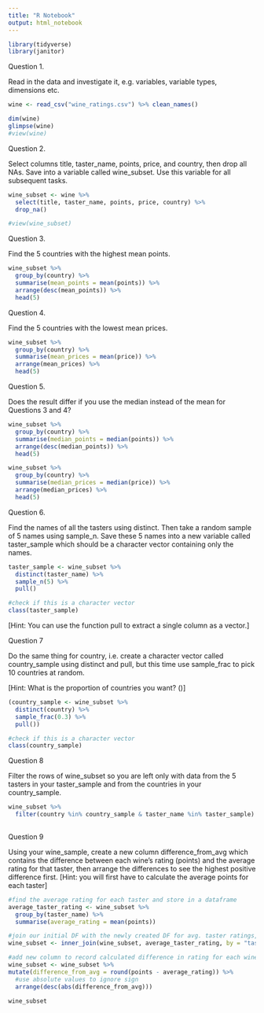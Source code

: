 ```yaml
---
title: "R Notebook"
output: html_notebook
---
```


```r
library(tidyverse)
library(janitor)
```


Question 1.

Read in the data and investigate it, e.g. variables, variable types, dimensions etc.


```r
wine <- read_csv("wine_ratings.csv") %>% clean_names()

dim(wine)
glimpse(wine)
#view(wine)

```


Question 2.

Select columns title, taster_name, points, price, and country, then drop all NAs. Save into a variable called wine_subset. Use this variable for all subsequent tasks.

```r
wine_subset <- wine %>% 
  select(title, taster_name, points, price, country) %>% 
  drop_na()

#view(wine_subset)
```


Question 3.

Find the 5 countries with the highest mean points.
```r
wine_subset %>% 
  group_by(country) %>% 
  summarise(mean_points = mean(points)) %>% 
  arrange(desc(mean_points)) %>% 
  head(5)
```


Question 4.

Find the 5 countries with the lowest mean prices.

```r
wine_subset %>% 
  group_by(country) %>% 
  summarise(mean_prices = mean(price)) %>% 
  arrange(mean_prices) %>% 
  head(5)
```


Question 5.

Does the result differ if you use the median instead of the mean for Questions 3 and 4?

```r
wine_subset %>% 
  group_by(country) %>% 
  summarise(median_points = median(points)) %>% 
  arrange(desc(median_points)) %>% 
  head(5)

wine_subset %>% 
  group_by(country) %>% 
  summarise(median_prices = median(price)) %>% 
  arrange(median_prices) %>% 
  head(5)

```


Question 6.

Find the names of all the tasters using distinct. Then take a random sample of 5 names using sample_n. Save these 5 names into a new variable called taster_sample which should be a character vector containing only the names.

```r
taster_sample <- wine_subset %>% 
  distinct(taster_name) %>% 
  sample_n(5) %>% 
  pull()

#check if this is a character vector
class(taster_sample)
```


[Hint: You can use the function pull to extract a single column as a vector.]

Question 7

Do the same thing for country, i.e. create a character vector called country_sample using distinct and pull, but this time use sample_frac to pick 10 countries at random.

[Hint: What is the proportion of countries you want? \(\frac{Part}{Whole}\)]

```r
(country_sample <- wine_subset %>% 
  distinct(country) %>% 
  sample_frac(0.3) %>% 
  pull())

#check if this is a character vector
class(country_sample)
```


Question 8

Filter the rows of wine_subset so you are left only with data from the 5 tasters in your taster_sample and from the countries in your country_sample.

```r
wine_subset %>%
  filter(country %in% country_sample & taster_name %in% taster_sample)
  
```


Question 9

Using your wine_sample, create a new column difference_from_avg which contains the difference between each wine’s rating (points) and the average rating for that taster, then arrange the differences to see the highest positive difference first. [Hint: you will first have to calculate the average points for each taster]

```r
#find the average rating for each taster and store in a dataframe
average_taster_rating <- wine_subset %>% 
  group_by(taster_name) %>% 
  summarise(average_rating = mean(points))

#join our initial DF with the newly created DF for avg. taster ratings, using taster name to join      
wine_subset <- inner_join(wine_subset, average_taster_rating, by = "taster_name" )

#add new column to record calculated difference in rating for each wine compared to average rating of the taster
wine_subset <- wine_subset %>% 
mutate(difference_from_avg = round(points - average_rating)) %>% 
  #use absolute values to ignore sign
  arrange(desc(abs(difference_from_avg)))

wine_subset
```

